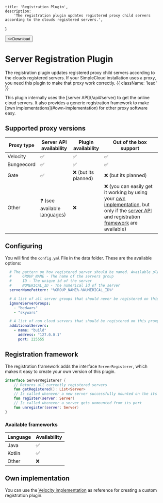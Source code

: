 
    title: 'Registration Plugin',
    description:
        'The registration plugin updates registered proxy child servers according to the clouds registered servers.',
}

<Button href="https://github.com/theSimpleCloud/server-registration-plugin/releases" arrow="right">
        <>Download</>
</Button>

# Server Registration Plugin

The registration plugin updates registered proxy child servers according to the clouds registered servers. If your SimpleCloud installation uses a proxy, you need this plugin to make that proxy work correctly. {{ className: 'lead' }}

<Note>
    This plugin internally uses the [server API](/api#server) to get the online cloud servers. It also provides a generic registration framework to make [own implementations](#own-implementation) for other proxy software easy.
</Note>

## Supported proxy versions

| Proxy type | Server API availability | Plugin availability | Out of the box support                                                                               |
|-----------------------|---------------------|-------------------|---------------------------------------------------------------------------------------------------------|
| Velocity      | ✅                   | ✅                 | ✅                                                                                                       |
| Bungeecord      | ✅                 | ✅                 | ✅                                                                                                       |
| Gate            | ✅                 | ❌ (but its planned)                 | ❌ (but its planned) |
| Other           | ❓ (see available [languages](/api)) | ❌ | ❌  (you can easily get it working by using your [own implementation](#creating-api-and-indexing-groups), but only if the [server API](/api#server) and registration [framework](#registration-framework) are available)


## Configuring

You will find the `config.yml` File in the data folder. These are the available options:

````yml
  # The pattern on how registered server should be named. Available placeholders are:
  #     GROUP_NAME - The name of the servers group
  #     ID - The unique id of the server
  #     NUMERICAL_ID - The numerical id of the server
  serverNamePattern: "%GROUP_NAME%-%NUMERICAL_ID%"

  # A list of all server groups that should never be registered on this proxy
  ignoreServerGroups:
    - "bedwars"
    - "skywars"

  # A list of non cloud servers that should be registered on this proxy, the name field being the display name the server will be registered to.
  additionalServers:
    - name: "build"
      address: "127.0.0.1"
      port: 225555
````

## Registration framework
The registration framework adds the interface `ServerRegisterer`, which makes it easy to create your own version of this plugin.

```kotlin
interface ServerRegisterer {
    // Returns all currently registered servers
    fun getRegistered(): List<Server>
    // Is called whenever a new server successfully mounted on the its port, or when a server is reattached (after cloud restart)
    fun register(server: Server)
    // Is called whenever a server gets unmounted from its port
    fun unregister(server: Server)
}
```

### Available frameworks
| Language | Availability |
| --- | --- |
| Java | ✅ |
| Kotlin | ✅ |
| Other | ❌ |

## Own implementation
You can use the [Velocity implementation](https://github.com/theSimpleCloud/server-registration-plugin/tree/main/registration-velocity/src/main/kotlin/app/simplecloud/plugin/registration/velocity) as reference for creating a custom registration plugin.
